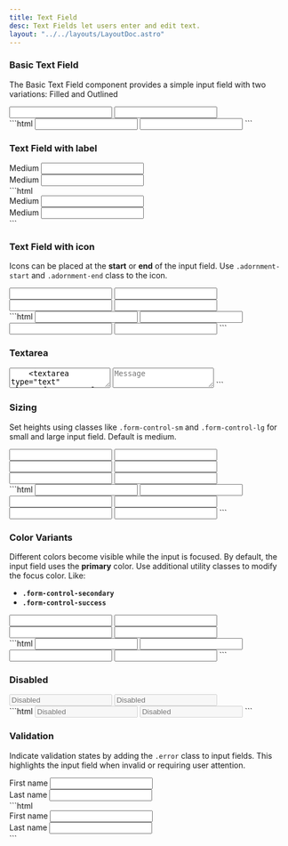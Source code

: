 ```yaml
---
title: Text Field
desc: Text Fields let users enter and edit text.
layout: "../../layouts/LayoutDoc.astro"
---
```



### Basic Text Field

The Basic Text Field component provides a simple input field with two variations: Filled and Outlined

<Example>
  <div slot="preview" class="not-prose grid sm:grid-cols-2 items-center gap-3">
    <input type="text" class="form-control" />
    <input type="text" class="form-control-outline" />
  </div>
  <div slot="code">
    ```html
    <input type="text" class="form-control" />
    <input type="text" class="form-control-outline" />
    ```
  </div>
</Example>

### Text Field with label

<Example>
  <div slot="preview" class="not-prose grid sm:grid-cols-2 items-center gap-3">
    <div class="form-field">
      <label class="form-label">Medium</label>
      <input type="text" class="form-control" />
    </div>
    <div class="form-field">
      <label class="form-label">Medium</label>
      <input type="text" class="form-control-outline" />
    </div>
  </div>
  <div slot="code">
    ```html
    <div class="form-field">
      <label class="form-label">Medium</label>
      <input type="text" class="form-control" />
    </div>
    <div class="form-field">
      <label class="form-label">Medium</label>
      <input type="text" class="form-control-outline" />
    </div>
    ```
  </div>
</Example>

### Text Field with icon

Icons can be placed at the **start** or **end** of the input field. Use `.adornment-start` and `.adornment-end` class to the icon.

<Example>
  <div slot="preview" class="not-prose grid sm:grid-cols-2 items-center gap-3">
    <label class="form-control">
      <span class="icon-[material-symbols--calendar-today-outline-rounded] adornment-start"></span>
      <input type="text" />
    </label>
    <label class="form-control-outline">
      <span class="icon-[material-symbols--calendar-today-outline-rounded] adornment-start"></span>
      <input type="text" />
    </label>
    <label class="form-control">
      <input type="text" />
      <span class="icon-[material-symbols--calendar-today-outline-rounded] adornment-end"></span>
    </label>
    <label class="form-control-outline">
      <input type="text" />
      <span class="icon-[material-symbols--calendar-today-outline-rounded] adornment-end"></span>
    </label>
  </div>
  <div slot="code">
    ```html
    <label class="form-control">
      <span class="icon-[material-symbols--calendar-today-outline-rounded] adornment-start"></span>
      <input type="text" />
    </label>
    <label class="form-control-outline">
      <span class="icon-[material-symbols--calendar-today-outline-rounded] adornment-start"></span>
      <input type="text" />
    </label>
    <label class="form-control">
      <input type="text" />
      <span class="icon-[material-symbols--calendar-today-outline-rounded] adornment-end"></span>
    </label>
    <label class="form-control-outline">
      <input type="text" />
      <span class="icon-[material-symbols--calendar-today-outline-rounded] adornment-end"></span>
    </label>
    ```
  </div>
</Example>

### Textarea

<Example>
  <div slot="preview" class="not-prose grid sm:grid-cols-2 items-center gap-3">
    <textarea type="text" class="form-control" placeholder="Message" />
    <textarea type="text" class="form-control-outline" placeholder="Message" />
  </div>
  <div slot="code">
    ```html
    <textarea type="text" class="form-control" placeholder="Message"></textarea>
    <textarea type="text" class="form-control-outline" placeholder="Message"></textarea>
    ```
  </div>
</Example>

### Sizing

Set heights using classes like <code>.form-control-sm</code> and <code>.form-control-lg</code> for small and large input field. Default is medium.

<Example>
  <div slot="preview" class="not-prose grid sm:grid-cols-3 items-center gap-3">
    <input type="text" class="form-control form-control-sm" />
    <input type="text" class="form-control" />
    <input type="text" class="form-control form-control-lg" />
    <input type="text" class="form-control-outline form-control-sm" />
    <input type="text" class="form-control-outline" />
    <input type="text" class="form-control-outline form-control-lg" />
  </div>
  <div slot="code">
    ```html
    <input type="text" class="form-control form-control-sm" />
    <input type="text" class="form-control" />
    <input type="text" class="form-control form-control-lg" />
    <input type="text" class="form-control-outline form-control-sm" />
    <input type="text" class="form-control-outline" />
    <input type="text" class="form-control-outline form-control-lg" />
    ```
  </div>
</Example>

### Color Variants

Different colors become visible while the input is focused. By default, the input field uses the **primary** color. Use additional utility classes to modify the focus color. Like:

- **`.form-control-secondary`**
- **`.form-control-success`**

<Example>
  <div slot="preview" class="not-prose grid sm:grid-cols-2 items-center gap-3">
    <input type="text" class="form-control form-control-secondary" />
    <input type="text" class="form-control form-control-success" />
    <input type="text" class="form-control-outline form-control-secondary" />
    <input type="text" class="form-control-outline form-control-success" />
  </div>
  <div slot="code">
    ```html
    <input type="text" class="form-control form-control-secondary" />
    <input type="text" class="form-control form-control-success" />
    <input type="text" class="form-control-outline form-control-secondary" />
    <input type="text" class="form-control-outline form-control-success" />
    ```
  </div>
</Example>

### Disabled

<Example>
  <div slot="preview" class="not-prose grid sm:grid-cols-2 items-center gap-3">
    <input type="text" class="form-control" placeholder="Disabled" disabled />
    <input type="text" class="form-control-outline" placeholder="Disabled" disabled />
  </div>
  <div slot="code">
    ```html
    <input type="text" class="form-control" placeholder="Disabled" disabled />
    <input type="text" class="form-control-outline" placeholder="Disabled" disabled />
    ```
  </div>
</Example>

### Validation

Indicate validation states by adding the `.error` class to input fields. This highlights the input field when invalid or requiring user attention.

<Example>
  <div slot="preview" class="not-prose grid sm:grid-cols-2 items-center gap-3">
    <div class="form-field">
      <label class="form-label">First name</label>
      <input type="text" class="form-control error" />
    </div>
    <div class="form-field">
      <label class="form-label">Last name</label>
      <input type="text" class="form-control-outline error" />
    </div>
  </div>
  <div slot="code">
    ```html
    <div class="form-field">
      <label class="form-label">First name</label>
      <input type="text" class="form-control error" />
    </div>
    <div class="form-field">
      <label class="form-label">Last name</label>
      <input type="text" class="form-control-outline error" />
    </div>
    ```
  </div>
</Example>
